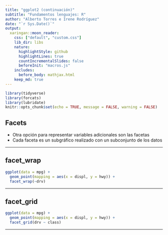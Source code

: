 ```yaml
---
title: "ggplot2 (continuación)"
subtitle: "Fundamentos lenguajes: R"
author: "Alberto Torres e Irene Rodríguez"
date: "`r Sys.Date()`"
output:
  xaringan::moon_reader:
    css: ["default", "custom.css"]
    lib_dir: libs
    nature:
      highlightStyle: github
      highlightLines: true
      countIncrementalSlides: false
      beforeInit: "macros.js"
    includes:
      before_body: mathjax.html
    keep_md: true
---
```


```r
library(tidyverse)
library(forcats)
library(lubridate)
knitr::opts_chunk$set(echo = TRUE, message = FALSE, warning = FALSE)
```

## Facets

- Otra opción para representar variables adicionales son las facetas
- Cada faceta es un subgráfico realizado con un subconjunto de los datos

---

## facet_wrap

```r
ggplot(data = mpg) + 
  geom_point(mapping = aes(x = displ, y = hwy)) +
  facet_wrap(~drv)
```

---

## facet_grid

```r
ggplot(data = mpg) + 
  geom_point(mapping = aes(x = displ, y = hwy)) +
  facet_grid(drv ~ class)
```

---
